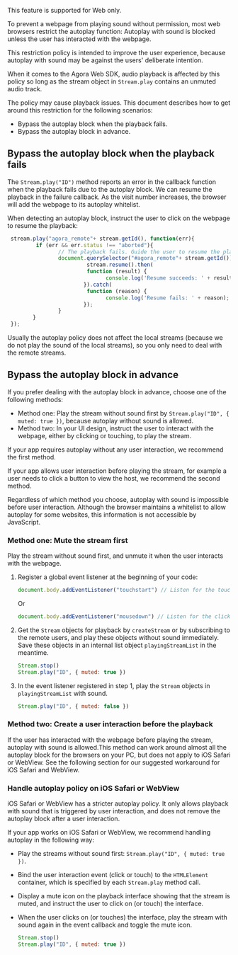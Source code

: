 

<PlatformWrapper notAllowed="web">

This feature is supported for Web only.

</PlatformWrapper>

<PlatformWrapper platform="web">

To prevent a webpage from playing sound without permission, most web browsers restrict the autoplay function: Autoplay with sound is blocked unless the user has interacted with the webpage.

This restriction policy is intended to improve the user experience, because autoplay with sound may be against the users' deliberate intention.

When it comes to the Agora Web SDK, audio playback is affected by this policy so long as the stream object in `Stream.play` contains an unmuted audio track.

The policy may cause playback issues. This document describes how to get around this restriction for the following scenarios:

- Bypass the autoplay block when the playback fails.
- Bypass the autoplay block in advance.

## Bypass the autoplay block when the playback fails

The `Stream.play("ID")` method reports an error in the callback function when the playback fails due to the autoplay block. We can resume the playback in the failure callback. As the visit number increases, the browser will add the webpage to its autoplay whitelist.

When detecting an autoplay block, instruct the user to click on the webpage to resume the playback:

```javascript
 stream.play("agora_remote"+ stream.getId(), function(err){
         if (err && err.status !== "aborted"){
                // The playback fails. Guide the user to resume the playback by clicking.            
                document.querySelector("#agora_remote"+ stream.getId()).onclick=function(){
                         stream.resume().then(
                         function (result) {
                               console.log('Resume succeeds: ' + result);
                        }).catch(
                         function (reason) {
                               console.log('Resume fails: ' + reason);
                        });
                }      
        }
 });
```

Usually the autoplay policy does not affect the local streams (because we do not play the sound of the local streams), so you only need to deal with the remote streams.

## Bypass the autoplay block in advance

If you prefer dealing with the autoplay block in advance, choose one of the following methods:

- Method one: Play the stream without sound first by `Stream.play("ID", { muted: true })`, because autoplay without sound is allowed.
- Method two: In your UI design, instruct the user to interact with the webpage, either by clicking or touching, to play the stream.

If your app requires autoplay without any user interaction, we recommend the first method.

If your app allows user interaction before playing the stream, for example a user needs to click a button to view the host, we recommend the second method.

<div class="alert note">Regardless of which method you choose, autoplay with sound is impossible before user interaction. Although the browser maintains a whitelist to allow autoplay for some websites, this information is not accessible by JavaScript.</div>

### Method one: Mute the stream first

Play the stream without sound first, and unmute it when the user interacts with the webpage.

1. Register a global event listener at the beginning of your code:

   ```javascript
   document.body.addEventListener("touchstart") // Listen for the touch action
   ```

   Or

   ```javascript
   document.body.addEventListener("mousedown") // Listen for the click action.
   ```

2. Get the `Stream` objects for playback by `createStream` or by subscribing to the remote users, and play these objects without sound immediately. Save these objects in an internal list object `playingStreamList` in the meantime.

   ```javascript
   Stream.stop()
   Stream.play("ID", { muted: true })
   ```

3. In the event listener registered in step 1, play the `Stream` objects in `playingStreamList` with sound. 

   ```javascript
   Stream.play("ID", { muted: false })
   ```

### Method two: Create a user interaction before the playback

If the user has interacted with the webpage before playing the stream, autoplay with sound is allowed.This method can work around almost all the autoplay block for the browsers on your PC, but does not apply to iOS Safari or WebView. See the following section for our suggested workaround for iOS Safari and WebView.

### Handle autoplay policy on iOS Safari or WebView

iOS Safari or WebView has a stricter autoplay policy. It only allows playback with sound that is triggered by user interaction, and does not remove the autoplay block after a user interaction.

If your app works on iOS Safari or WebView, we recommend handling autoplay in the following way:

- Play the streams without sound first: `Stream.play("ID", { muted: true })`.
- Bind the user interaction event (click or touch) to the `HTMLElement` container, which is specified by each `Stream.play` method call.
- Display a mute icon on the playback interface showing that the stream is muted, and instruct the user to click on (or touch) the interface.
- When the user clicks on (or touches) the interface, play the stream with sound again in the event callback and toggle the mute icon.

  ```javascript
  Stream.stop()
  Stream.play("ID", { muted: true })
  ```

</PlatformWrapper>